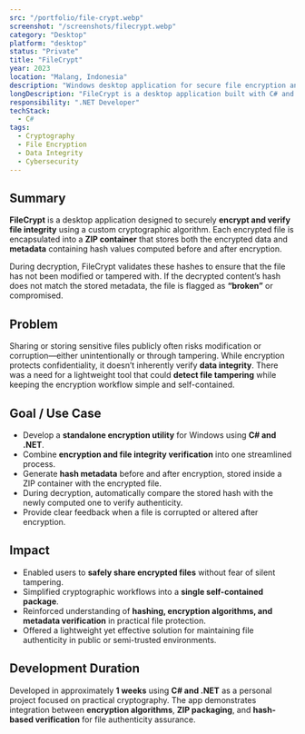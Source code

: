 ```yaml
---
src: "/portfolio/file-crypt.webp"
screenshot: "/screenshots/filecrypt.webp"
category: "Desktop"
platform: "desktop"
status: "Private"
title: "FileCrypt"
year: 2023
location: "Malang, Indonesia"
description: "Windows desktop application for secure file encryption and integrity verification using custom hashing and metadata validation."
longDescription: "FileCrypt is a desktop application built with C# and .NET that provides secure file encryption and integrity verification. It uses a custom encryption algorithm and embeds hash metadata to ensure files remain unaltered after decryption. Encrypted objects are wrapped in a ZIP container along with hash values for both pre- and post-encryption states, allowing authenticity checks during decryption."
responsibility: ".NET Developer"
techStack:
  - C#
tags:
  - Cryptography
  - File Encryption
  - Data Integrity
  - Cybersecurity
---
```


## Summary

**FileCrypt** is a desktop application designed to securely **encrypt and verify file integrity** using a custom cryptographic algorithm.
Each encrypted file is encapsulated into a **ZIP container** that stores both the encrypted data and **metadata** containing hash values computed before and after encryption.

During decryption, FileCrypt validates these hashes to ensure that the file has not been modified or tampered with.
If the decrypted content’s hash does not match the stored metadata, the file is flagged as **“broken”** or compromised.

## Problem

Sharing or storing sensitive files publicly often risks modification or corruption—either unintentionally or through tampering.
While encryption protects confidentiality, it doesn’t inherently verify **data integrity**.
There was a need for a lightweight tool that could **detect file tampering** while keeping the encryption workflow simple and self-contained.

## Goal / Use Case

- Develop a **standalone encryption utility** for Windows using **C# and .NET**.
- Combine **encryption and file integrity verification** into one streamlined process.
- Generate **hash metadata** before and after encryption, stored inside a ZIP container with the encrypted file.
- During decryption, automatically compare the stored hash with the newly computed one to verify authenticity.
- Provide clear feedback when a file is corrupted or altered after encryption.

## Impact

- Enabled users to **safely share encrypted files** without fear of silent tampering.
- Simplified cryptographic workflows into a **single self-contained package**.
- Reinforced understanding of **hashing, encryption algorithms, and metadata verification** in practical file protection.
- Offered a lightweight yet effective solution for maintaining file authenticity in public or semi-trusted environments.

## Development Duration

Developed in approximately **1 weeks** using **C# and .NET** as a personal project focused on practical cryptography.
The app demonstrates integration between **encryption algorithms**, **ZIP packaging**, and **hash-based verification** for file authenticity assurance.
